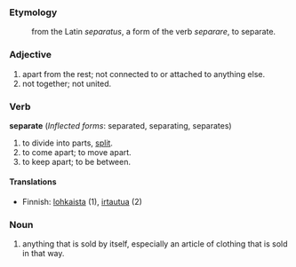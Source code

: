 ===Etymology===
:from the Latin ''separatus'', a form of the verb ''separare'', to separate.

===Adjective===
#apart from the rest; not connected to or attached to anything else.
#not together; not united.

===Verb===
'''separate''' (''Inflected forms'': separated, separating, separates)
#to divide into parts, [[split]].
#to come apart; to move apart.
#to keep apart; to be between.

====Translations====

*Finnish: [[lohkaista]] (1), [[irtautua]] (2)

===Noun===
#anything that is sold by itself, especially an article of clothing that is sold in that way.